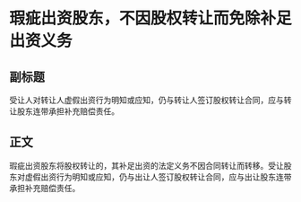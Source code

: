 # 瑕疵出资股东，不因股权转让而免除补足出资义务
## 副标题
受让人对转让人虚假出资行为明知或应知，仍与转让人签订股权转让合同，应与转让股东连带承担补充赔偿责任。
## 正文
瑕疵出资股东将股权转让的，其补足出资的法定义务不因合同转让而转移。受让股东对虚假出资行为明知或应知，仍与出让人签订股权转让合同，应与出让股东连带承担补充赔偿责任。